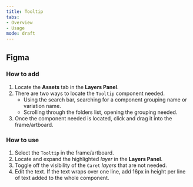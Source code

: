 ```yaml
---
title: Tooltip 
tabs: 
- Overview
- Usage
mode: draft
---
```



## Figma


### How to add

1. Locate the **Assets** tab in the **Layers Panel**.
2. There are two ways to locate the `Tooltip` component needed. 
	* Using the search bar, searching for a component grouping name or variation name.
	* Scrolling through the folders list, opening the grouping needed.
3. Once the component needed is located, click and drag it into the frame/artboard. 


### How to use

1. Select the `Tooltip` in the frame/artboard. 
2. Locate and expand the highlighted *layer* in the **Layers Panel**.
3. Toggle off the visibility of the `Caret` *layers* that are not needed.
4. Edit the text. If the text wraps over one line, add 16px in height per line of text added to the whole component.
